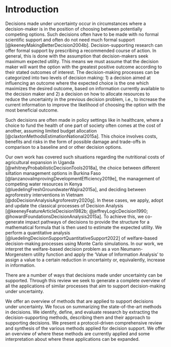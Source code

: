 # Introduction

<!-- A. Background and significance of decision making under uncertainty -->
<!-- B. Objectives of the review paper -->
<!-- C. Overview of the decision-making processes -->

Decisions made under uncertainty occur in circumstances where a decision-maker is in the position of choosing between potentially competing options. Such decisions often have to be made with no formal scientific support and often do not need much formal support [@keeneyMakingBetterDecision2004b]. Decision-supporting research can offer formal support by prescribing a recommended course of action. In general, this is done with the assumption that decision-makers seek maximum expected utility. This means we must assume that the decision maker will want the option with the greatest positive outcome according to their stated outcomes of interest. The decision-making processes can be categorized into two levels of decision making: 1) a decision aimed at influencing an outcome where the expected choice is the one which maximizes the desired outcome, based on information currently available to the decision maker and 2) a decision on how to allocate resources to reduce the uncertainty in the previous decision problem, i.e., to increase the current information to improve the likelihood of choosing the option with the most beneficial outcome. 

Such decisions are often made in policy settings like in healthcare, where a choice to fund the health of one part of society often comes at the cost of another, assuming limited budget allocation [@claxtonMethodsEstimationNational2015a]. This choice involves costs, benefits and risks in the form of possible damage and trade-offs in comparison to a baseline and or other decision options. 

Our own work has covered such situations regarding the nutritional costs of agricultural expansion in Uganda [@whitneyProbabilisticDecisionTools2018a], the choice between different siltation management options in Burkina Faso [@lanzanovaImprovingDevelopmentEfficiency2019e], the management of competing water resources in Kenya [@luedelingFreshGroundwaterWajira2015a], and deciding between agroforestry interventions in Vietnam [@doDecisionAnalysisAgroforestry2020g]. In these cases, we apply, adopt and update the classical processes of Decision Analysis [@keeneyFeatureArticleDecision1982b; @jeffreyLogicDecision1990; @howardFoundationsDecisionAnalysis2015a]. To achieve this, we co-generate impact pathways of decisions to provide the structure for a mathematical formula that is then used to estimate the expected utility. We perform a quantitative analysis [@luedelingDecisionSupportQuantitativeSupport2022] of welfare-based decision-making processes using Monte Carlo simulations. In our work, we interpret the welfare-based decision problem as a von Neumann-Morgenstern utility function and apply the ‘Value of Information Analysis’ to assign a value to a certain reduction in uncertainty or, equivalently, increase in information. 

There are a number of ways that decisions made under uncertainty can be supported. Through this review we seek to generate a complete overview of all the applications of similar processes that aim to support decision-making under uncertainty. 
 
We offer an overview of methods that are applied to support decisions under uncertainty. We focus on summarizing the state-of-the-art methods in decisions. We identify, define, and evaluate research by extracting the decision-supporting methods, describing them and their approach to supporting decisions. We present a protocol-driven comprehensive review and synthesis of the various methods applied for decision support. We offer an overview of where these methods are currently applied and some interpretation about where these applications can be expanded. 
